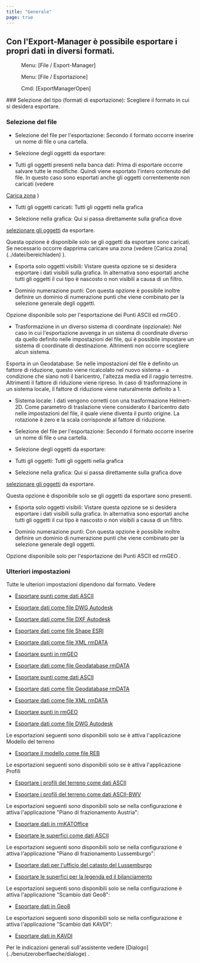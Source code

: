 ```yaml
---
title: "Generale"
page: true
---
```

## Con l&#39;Export-Manager &#232; possibile esportare i propri dati in diversi formati.
<GeoMapper> <Menu> Menu: [File / Export-Manager] </Menu> </GeoMapper>
<GeoDesigner> <Menu> Menu: [File / Esportazione] </Menu> 
 <Menu> Cmd: [ExportManagerOpen] </Menu> </GeoDesigner>
### Selezione del tipo (formati di esportazione): 
Scegliere il formato in cui si desidera esportare.

### Selezione del file
<GeoMapper>

- <Bold> Selezione del file per l&#39;esportazione: </Bold>  Secondo il formato occorre inserire un nome di file o una cartella.


- <Bold> Selezione degli oggetti da esportare: </Bold>  


- <Bold> Tutti gli oggetti presenti nella banca dati: </Bold>  Prima di esportare occorre salvare tutte le modifiche. Quindi viene esportato l&#39;intero contenuto del file. In questo caso sono esportati anche gli oggetti correntemente non caricati (vedere 

[Carica zona](../datei/bereichladen)
)


- <Bold> Tutti gli oggetti caricati: </Bold>  Tutti gli oggetti nella grafica


- <Bold> Selezione nella grafica: </Bold>  Qui si passa direttamente sulla grafica dove 

[selezionare gli oggetti](../grafik/selektionvondaten)
 da esportare.






<Warning>
Questa opzione &#232; disponibile solo se gli oggetti da esportare sono caricati. Se necessario occorre dapprima caricare una zona (vedere [Carica zona](../datei/bereichladen)
).
</Warning>


- <Bold> Esporta solo oggetti visibili: </Bold>  Vistare questa opzione se si desidera esportare i dati visibili sulla grafica. In alternativa sono esportati anche tutti gli oggetti il cui tipo &#232; nascosto o non visibili a causa di un filtro.

- <Bold> Dominio numerazione punti: </Bold>  Con questa opzione &#232; possibile inoltre definire un dominio di numerazione punti che viene combinato per la selezione generale degli oggetti.







<Warning>
Opzione disponibile solo per l&#39;esportazione dei  <Italic> Punti ASCII </Italic>  ed  <Italic> rmGEO </Italic> .
</Warning>


- <Bold> Trasformazione in un diverso sistema di coordinate (opzionale): </Bold>  Nel caso in cui l&#39;esportazione avvenga in un sistema di coordinate diverso da quello definito nelle impostazioni del file, qui &#232; possibile impostare un sistema di coordinate di destinazione. Altrimenti non occorre scegliere alcun sistema. 



<Warning>
 <Bold> Esporta in un Geodatabase: </Bold>  Se nelle impostazioni del file &#232; definito un fattore di riduzione, questo viene ricalcolato nel nuovo sistema - a condizione che siano noti il baricentro, l&#39;altezza media ed il raggio terrestre. Altrimenti il fattore di riduzione viene ripreso. In caso di trasformazione in un sistema locale, il fattore di riduzione viene naturalmente definito a 1.
</Warning>


- <Bold> Sistema locale: </Bold>  I dati vengono corretti con una trasformazione Helmert-2D. Come parametro di traslazione viene considerato il baricentro dato nelle impostazioni del file, il quale viene diventa il punto origine. La rotazione &#232; zero e la scala corrisponde al fattore di riduzione.






</GeoMapper>
<GeoDesigner>

- <Bold> Selezione del file per l&#39;esportazione: </Bold>  Secondo il formato occorre inserire un nome di file o una cartella.


- <Bold> Selezione degli oggetti da esportare: </Bold>  


- <Bold> Tutti gli oggetti: </Bold>  Tutti gli oggetti nella grafica


- <Bold> Selezione nella grafica: </Bold>  Qui si passa direttamente sulla grafica dove 

[selezionare gli oggetti](../grafik/selektionvondaten)
 da esportare.






<Warning>
Questa opzione &#232; disponibile solo se gli oggetti da esportare sono presenti.
</Warning>


- <Bold> Esporta solo oggetti visibili: </Bold>  Vistare questa opzione se si desidera esportare i dati visibili sulla grafica. In alternativa sono esportati anche tutti gli oggetti il cui tipo &#232; nascosto o non visibili a causa di un filtro.

- <Bold> Dominio numerazione punti: </Bold>  Con questa opzione &#232; possibile inoltre definire un dominio di numerazione punti che viene combinato per la selezione generale degli oggetti.







<Warning>
Opzione disponibile solo per l&#39;esportazione dei  <Italic> Punti ASCII </Italic>  ed  <Italic> rmGEO </Italic> .
</Warning>

</GeoDesigner>


### Ulteriori impostazioni
Tutte le ulteriori impostazioni dipendono dal formato. Vedere 
<GeoMapper>

- [Esportare punti come dati ASCII](../exportmanager/ascii)

- [Esportare dati come file DWG Autodesk](../exportmanager/autodesk)

- [Esportare dati come file DXF Autodesk](../exportmanager/autodesk2)

- [Esportare dati come file Shape ESRI](../exportmanager/shape)

- [Esportare dati come file XML rmDATA](../exportmanager/xml)

- [Esportare punti in rmGEO](../exportmanager/rmgeo)

- [Esportare dati come file Geodatabase rmDATA](../exportmanager/geodatenbank)




</GeoMapper>

<GeoDesigner>

- [Esportare punti come dati ASCII](../exportmanager/ascii)

- [Esportare dati come file Geodatabase rmDATA](../exportmanager/geodatenbank)

- [Esportare dati come file XML rmDATA](../exportmanager/xml)

- [Esportare punti in rmGEO](../exportmanager/rmgeo)

- [Esportare dati come file DWG Autodesk](../exportmanager/dtmdwg)




</GeoDesigner>

Le esportazioni seguenti sono disponibili solo se &#232; attiva l&#39;applicazione  <Italic> Modello del terreno </Italic> 

- [Esportare il modello come file REB](../exportmanager/reb)



Le esportazioni seguenti sono disponibili solo se &#232; attiva l&#39;applicazione  <Italic> Profili </Italic> 

- [Esportare i profili del terreno come dati ASCII](../exportmanager/ascii3)

- [Esportare i profili del terreno come dati ASCII-BWV](../exportmanager/ascii4)



Le esportazioni seguenti sono disponibili solo se nella configurazione &#232; attiva l&#39;applicazione &quot;Piano di frazionamento Austria&quot;:

- [Esportare dati in rmKATOffice](../exportmanager/rmkatoffice)

- [Esportare le superfici come dati ASCII](../exportmanager/ascii2)




<GeoMapper>
Le esportazioni seguenti sono disponibili solo se nella configurazione &#232; attiva l&#39;applicazione &quot;Piano di frazionamento Lussemburgo&quot;:

- [Esportare dati per l&#39;ufficio del catasto del Lussemburgo](../exportmanager/luxemburgkataster)

- [Esportare le superfici per la legenda ed il bilanciamento](../exportmanager/luxemburgkataster2)



Le esportazioni seguenti sono disponibili solo se nella configurazione &#232; attiva l&#39;applicazione &quot;Scambio dati Geo8&quot;:

- [Esportare dati in Geo8](../exportmanager/geo8)



Le esportazioni seguenti sono disponibili solo se nella configurazione &#232; attiva l&#39;applicazione &quot;Scambio dati KAVDI&quot;:

- [Esportare dati in KAVDI](../exportmanager/kavdi)




</GeoMapper>


<Success>
Per le indicazioni generali sull&#39;assistente vedere [Dialogo](../benutzeroberflaeche/dialoge)
.
</Success>
